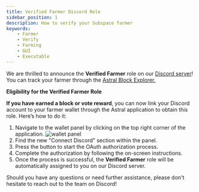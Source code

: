 ```yaml
---
title: Verified Farmer Discord Role
sidebar_position: 1
description: How to verify your Subspace farmer
keywords:
    - Farmer
    - Verify
    - Farming
    - GUI
    - Executable
---
```


We are thrilled to announce the **Verified Farmer** role on our [Discord server](https://discord.com/invite/subspace-network)!
You can track your farmer through the [Astral Block Explorer.](https://explorer.subspace.network/gemini-3h/consensus#/gemini-3h/consensus)

**Eligibility for the Verified Farmer Role**

**If you have earned a block or vote reward**, you can now link your Discord account to your farmer wallet through the Astral application to obtain this role. Here’s how to do it:

1. Navigate to the wallet panel by clicking on the top right corner of the application.
![wallet panel](/img/doc-imgs/verify-farmer/verify-farmer.png)
2. Find the new "Connect Discord" section within the panel.
3. Press the button to start the OAuth authorization process.
4. Complete the authorization by following the on-screen instructions.
5. Once the process is successful, the **Verified Farmer** role will be automatically assigned to you on our Discord server.


Should you have any questions or need further assistance, please don't hesitate to reach out to the team on Discord!


